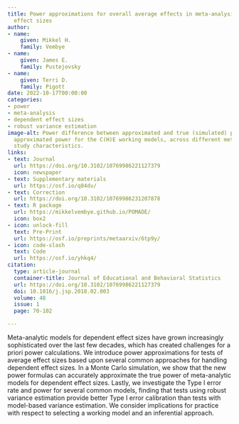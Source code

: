 ```yaml
---
title: Power approximations for overall average effects in meta-analysis of dependent
  effect sizes
author:
- name:
    given: Mikkel H.
    family: Vembye
- name:
    given: James E.
    family: Pustejovsky
- name:
    given: Terri D.
    family: Pigott
date: 2022-10-17T00:00:00
categories:
- power
- meta-analysis
- dependent effect sizes
- robust variance estimation
image-alt: Power difference between approximated and true (simulated) power versus
  approximated power for the C(H)E working models, across different methods of sampling
  study characteristics.
links:
- text: Journal
  url: https://doi.org/10.3102/10769986221127379
  icon: newspaper
- text: Supplementary materials
  url: https://osf.io/q84dv/
- text: Correction
  url: https://doi.org/10.3102/10769986231207878
- text: R package
  url: https://mikkelvembye.github.io/POMADE/
  icon: box2
- icon: unlock-fill
  text: Pre-Print
  url: https://osf.io/preprints/metaarxiv/6tp9y/
- icon: code-slash
  text: Code
  url: https://osf.io/yhkq4/
citation:
  type: article-journal
  container-title: Journal of Educational and Behavioral Statistics
  url: https://doi.org/10.3102/10769986221127379
  doi: 10.1016/j.jsp.2018.02.003
  volume: 48
  issue: 1
  page: 70-102

---
```


Meta-analytic models for dependent effect sizes have grown increasingly sophisticated over the last few decades, which has created challenges for a priori power calculations. We introduce power approximations for tests of average effect sizes based upon several common approaches for handling dependent effect sizes. In a Monte Carlo simulation, we show that the new power formulas can accurately approximate the true power of meta-analytic models for dependent effect sizes. Lastly, we investigate the Type I error rate and power for several common models, finding that tests using robust variance estimation provide better Type I error calibration than tests with model-based variance estimation. We consider implications for practice with respect to selecting a working model and an inferential approach.


